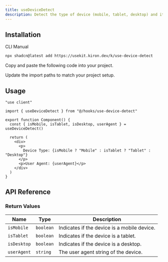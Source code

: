 ```yaml
---
title: useDeviceDetect
description: Detect the type of device (mobile, tablet, desktop) and its characteristics with the useDeviceDetect hook, providing a way to adapt UI and functionality based on the device type.
---
```


<ComponentPreview name="use-device-detect-demo" />

## Installation

<CodeTabs>

<TabsList>
  <TabsTrigger value="cli">CLI</TabsTrigger>
  <TabsTrigger value="manual">Manual</TabsTrigger>
</TabsList>

<TabsContent value="cli">

```bash
npx shadcn@latest add https://usekit.kiron.dev/k/use-device-detect
```

</TabsContent>

<TabsContent value="manual">

<Steps>

<Step>Copy and paste the following code into your project.</Step>

<ComponentSource name="use-device-detect" />

<Step>Update the import paths to match your project setup.</Step>

</Steps>

</TabsContent>

</CodeTabs>

## Usage

```tsx {3, 6}
"use client"

import { useDeviceDetect } from "@/hooks/use-device-detect"

export function Component() {
  const { isMobile, isTablet, isDesktop, userAgent } = useDeviceDetect()

  return (
    <div>
      <p>
        Device Type: {isMobile ? "Mobile" : isTablet ? "Tablet" : "Desktop"}
      </p>
      <p>User Agent: {userAgent}</p>
    </div>
  )
}
```

## API Reference

### Return Values

| Name        | Type      | Description                                 |
| ----------- | --------- | ------------------------------------------- |
| `isMobile`  | `boolean` | Indicates if the device is a mobile device. |
| `isTablet`  | `boolean` | Indicates if the device is a tablet.        |
| `isDesktop` | `boolean` | Indicates if the device is a desktop.       |
| `userAgent` | `string`  | The user agent string of the device.        |
